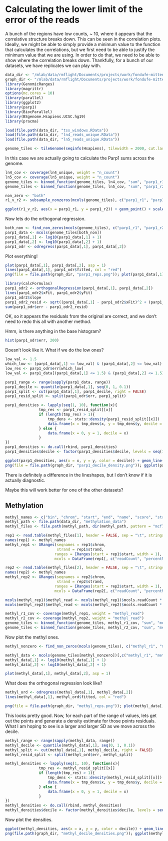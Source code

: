# Calculating the lower limit of the error of the reads

A bunch of the regions have low counts, ~ 10, where it appears that the correlative structure breaks down. This can be seen in the correlation plots. Ideally, we might be able to simply provide a minimum value to the function that calculates the correlations, but we first need to be able to justify the minimum value that we are using. In order to do that, we need to be able to show where the correlation breaks down. Thankfully, for a bunch of our datasets, we have replicates we can play with.

```r
data_dir <- "/mlab/data/rmflight/Documents/projects/work/fondufe-mittendorf_lab/parp1_data"
graph_dir <- "/mlab/data/rmflight/Documents/projects/work/fondufe-mittendorf_lab/parp1/graphs"
library(GenomicRanges)
library(magrittr)
options(mc.cores = 10)
library(parallel)
library(ggplot2)
library(parp1)
library(BiocParallel)
library(BSgenome.Hsapiens.UCSC.hg19)
library(pracma)
```

```r
load(file.path(data_dir, "tss_windows.RData"))
load(file.path(data_dir, "ln4_reads_unique.RData"))
load(file.path(data_dir, "ln5_reads_unique.RData"))

genome_tiles <- tileGenome(seqinfo(Hsapiens), tilewidth = 2000, cut.last.tile.in.chrom = TRUE)

```

In this case we are actually going to calculate the Parp1 sums across the genome.

```r
ln4_cov <- coverage(ln4_unique, weight = "n_count")
ln5_cov <- coverage(ln5_unique, weight = "n_count")
genome_tiles <- binned_function(genome_tiles, ln4_cov, "sum", "parp1_r1")
genome_tiles <- binned_function(genome_tiles, ln5_cov, "sum", "parp1_r2")
```

```r
non_zero <- "both"
r1_v_r2 <- subsample_nonzeros(mcols(genome_tiles), c("parp1_r1", "parp1_r2"), non_zero = non_zero, n_points = 10000)

ggplot(r1_v_r2, aes(x = parp1_r1, y = parp1_r2)) + geom_point() + scale_y_log10() + scale_x_log10()
```

Now lets do the orthogonal regression.

```r
both_non <- find_non_zeros(mcols(genome_tiles), c("parp1_r1", "parp1_r2"), log_transform = TRUE, non_zero = non_zero)
parp1_data <- mcols(genome_tiles[both_non])
parp1_data[,1] <- log10(parp1_data[,1] + 1)
parp1_data[,2] <- log10(parp1_data[,2] + 1)
parp1_odr <- odregress(parp1_data[,1], parp1_data[,2])
```

Plot everything!

```r
plot(parp1_data[,1], parp1_data[,2], asp = 1)
lines(parp1_data[,1], parp1_odr$fitted, col = "red")
png(file = file.path(graph_dir, "parp1_reps.png")); plot(parp1_data[,1], parp1_data[,2], asp = 1); lines(parp1_data[,1], parp1_odr$fitted, col = "red"); dev.off();
```

```r
library(calcFormulas)
parp1_odr2 <- orthogonalRegression(parp1_data[,1], parp1_data[,2])
lines(parp1_odr2$xFit, parp1_odr2$yFit)
parp1_odr2$slope
parp1_odr2_resid <- sqrt((parp1_data[,1] - parp1_odr2$xFit)^2 + (parp1_data[,2] - parp1_odr2$yFit)^2)
sum(parp1_odr$err - parp1_odr2_resid)
```
OK, so it appears the residuals from the original are correct, and we don't need to redo this all with another method. 


Hmm, is there anything in the base histogram?

```r
hist(parp1_odr$err, 200)
```

Doesn't look like it. What if we do the low ones?

```r
low_val <- 1.5
which_low <- (parp1_data[,1] <= low_val) & (parp1_data[,2] <= low_val)
low_res <- parp1_odr$err[which_low]
low_val <- parp1_data[(parp1_data[,1] <= 1.5) & (parp1_data[,2] <= 1.5),]
```

```r
parp1_range <- range(sapply(parp1_data, range))
parp1_decile <- quantile(parp1_data[,1], seq(0, 1, 0.1)) 
parp1_split <- cut(parp1_data[,1], parp1_decile, right = FALSE)
parp1_resid_split <- split(parp1_odr$err, parp1_split)

parp1_densities <- lapply(seq(1, 10), function(x){
			   tmp_res <- parp1_resid_split[[x]]
			   if (length(tmp_res) > 1){
				   tmp_dens <- stats::density(parp1_resid_split[[x]])
			   	   data.frame(x = tmp_dens$x, y = tmp_dens$y, decile = x)
			   } else {
				   data.frame(x = 0, y = 1, decile = x)
			   }
})
parp1_densities <- do.call(rbind, parp1_densities)
parp1_densities$decile <- factor(parp1_densities$decile, levels = seq(10, 1), ordered = TRUE)
```

```r
ggplot(parp1_densities, aes(x = x, y = y, color = decile)) + geom_line(size = 3)
png(file = file.path(graph_dir, "parp1_decile_density.png")); ggplot(parp1_densities, aes(x = x, y = y, color = decile)) + geom_line(size = 3); dev.off();
```

There is definitely a difference in the lineshapes, but I don't know if it is actually diagnostic.

Maybe this will work better for one of the other datasets?

## Methylation

```r
methyl_names <- c("bin", "chrom", "start", "end", "name", "score", "strand", "thickStart", "thickEnd", "itemRGB", "readCount", "percentMeth")
methyl_path <- file.path(data_dir, "methylation_data")
methyl_files <- file.path(methyl_path, dir(methyl_path, pattern = "mcf7_methyl"))

rep1 <- read.table(methyl_files[1], header = FALSE, sep = "\t", stringsAsFactors = FALSE)
names(rep1) <- methyl_names
methyl_rep1 <- GRanges(seqnames = rep1$chrom,
                       strand = rep1$strand,
                      ranges = IRanges(start = rep1$start, width = 1),
                      mcols = DataFrame(rep1[, c("readCount", "percentMeth")]))

rep2 <- read.table(methyl_files[2], header = FALSE, sep = "\t", stringsAsFactors = FALSE)
names(rep2) <- methyl_names
methyl_rep2 <- GRanges(seqnames = rep2$chrom,
                       strand = rep2$strand,
                      ranges = IRanges(start = rep2$start, width = 1),
                      mcols = DataFrame(rep2[, c("readCount", "percentMeth")]))

mcols(methyl_rep1)$methyl_read <- mcols(methyl_rep1)$mcols.readCount * mcols(methyl_rep1)$mcols.percentMeth / 100
mcols(methyl_rep2)$methyl_read <- mcols(methyl_rep2)$mcols.readCount * mcols(methyl_rep2)$mcols.percentMeth / 100

methyl_r1_cov <- coverage(methyl_rep1, weight = "methyl_read")
methyl_r2_cov <- coverage(methyl_rep2, weight = "methyl_read")
genome_tiles <- binned_function(genome_tiles, methyl_r1_cov, "sum", "methyl_r1")
genome_tiles <- binned_function(genome_tiles, methyl_r2_cov, "sum", "methyl_r2")
```

Now plot the methyl ones.

```r
methyl_nonzero <- find_non_zeros(mcols(genome_tiles), c("methyl_r1", "methyl_r2"), log_transform = TRUE, non_zero = non_zero)

methyl_data <- mcols(genome_tiles[methyl_nonzero])[,c("methyl_r1", "methyl_r2")]
methyl_data[,1] <- log10(methyl_data[,1] + 1)
methyl_data[,2] <- log10(methyl_data[,2] + 1)
```

```r
plot(methyl_data[,1], methyl_data[,2], asp = 1)
```

What does the orthogonal regression look like?

```r
methyl_ord <- odregress(methyl_data[,1], methyl_data[,2])
lines(methyl_data[,1], methyl_ord$fitted, col = "red")
```

```r
png(file = file.path(graph_dir, "methyl_reps.png")); plot(methyl_data[,1], methyl_data[,2], asp = 1); lines(methyl_data[,1], methyl_ord$fitted, col = "red"); dev.off();
```

This looks pretty good. Now, for each part of the range of values, lets get out the points and generate a density estimate for those points residuals. What I am hoping to see is a larger and larger SD as we move across the decile.

```r
methyl_range <- range(sapply(methyl_data, range))
methyl_decile <- quantile(methyl_data[,1], seq(0, 1, 0.1)) 
methyl_split <- cut(methyl_data[,1], methyl_decile, right = FALSE)
methyl_resid_split <- split(methyl_ord$err, methyl_split)

methyl_densities <- lapply(seq(1, 10), function(x){
			   tmp_res <- methyl_resid_split[[x]]
			   if (length(tmp_res) > 1){
				   tmp_dens <- stats::density(methyl_resid_split[[x]])
			   	   data.frame(x = tmp_dens$x, y = tmp_dens$y, decile = x)
			   } else {
				   data.frame(x = 0, y = 1, decile = x)
			   }
})
methyl_densities <- do.call(rbind, methyl_densities)
methyl_densities$decile <- factor(methyl_densities$decile, levels = seq(10, 1), ordered = TRUE)
```

Now plot the densities.

```r
ggplot(methyl_densities, aes(x = x, y = y, color = decile)) + geom_line(size = 3)
png(file.path(graph_dir, "methyl_decile_densities.png")); ggplot(methyl_densities, aes(x = x, y = y, color = decile)) + geom_line(size = 3); dev.off();
```
